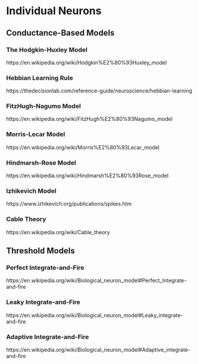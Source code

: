 # Individual Neurons

## Conductance-Based Models
### The Hodgkin-Huxley Model
https://en.wikipedia.org/wiki/Hodgkin%E2%80%93Huxley_model

### Hebbian Learning Rule
https://thedecisionlab.com/reference-guide/neuroscience/hebbian-learning


### FitzHugh-Nagumo Model
https://en.wikipedia.org/wiki/FitzHugh%E2%80%93Nagumo_model

### Morris-Lecar Model
https://en.wikipedia.org/wiki/Morris%E2%80%93Lecar_model

### Hindmarsh-Rose Model
https://en.wikipedia.org/wiki/Hindmarsh%E2%80%93Rose_model

### Izhikevich Model
https://www.izhikevich.org/publications/spikes.htm

### Cable Theory
https://en.wikipedia.org/wiki/Cable_theory

## Threshold Models
### Perfect Integrate-and-Fire
https://en.wikipedia.org/wiki/Biological_neuron_model#Perfect_Integrate-and-fire

### Leaky Integrate-and-Fire
https://en.wikipedia.org/wiki/Biological_neuron_model#Leaky_integrate-and-fire

### Adaptive Integrate-and-Fire
https://en.wikipedia.org/wiki/Biological_neuron_model#Adaptive_integrate-and-fire


